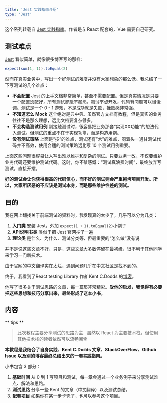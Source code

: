 ```yaml
---
title: 'Jest 实践指南介绍'
type: 'Jest'
---
```


这个系列转载自 [Jest 实践指南](https://github.yanhaixiang.com/jest-tutorial/)。作者是与 React 配套的，Vue 需要自己研究。

## 测试难点

[Jest](https://jestjs.io/) 看似简单，就像很多博客写的那样:

```js
expect(sum(1, 1)).toEqual(2)
```

然而在真实业务中，写出一个好测试的难度并没有大家想象的那么低。我总结了一下写测试的几个难点：

- **不会配置** Jest 的上手文档非常简单，甚至不需要配置。但是真实情况是只要一个配置没配好，所有测试都跑不起来。测试不想开发，代码有问题可以慢慢调。测试是一个 0 - 1 游戏，不是成功就是失败，挫败感非常强。
- **不知道怎么 Mock** 这个绝对是典中典。虽然官方文档有教程，但是真实的业务往往不是那么理想，远比文档要复杂得多。
- **不会构造测试用例** 刚接触测试时，很容易把业务那套“实现XX功能”的想法代入测试。但测试的重点不在于实现功能，而是构造用例。
- **没有测试策略** 上面是“技”的难点，测试还有“术”的难点，闷着头一通甘测试代码并不高效，使用合适的测试策略远比写 10 个测试用例重要。

上面这些问题很容易让人写出难以维护和复杂的测试。只要业务一改，不仅要维护业务代码还要维护测试代码。这时，你不禁感慨：“测试真浪费时间”，最终放弃写测试，直接开摆。

**好的测试会让你获得很高的代码信心，而不好的测试则会严重拖垮项目开发。所以，大家所厌恶的不应该是测试本身，而是那些维护性差的测试。**

## 目的

我在网上翻找关于前端测试的资料时，我发现真的太少了，几乎可以分为几类：

1. **入门类** 安装 Jest，外加 `expect(1 + 1).toEqual(2)`小例子
2. **API说明书类** 类似于把 Jest 官网抄了一遍
3. **理论类** 是什么、为什么、测试分类等，但最重要的“怎么做”没有说

并不是说这些文章不好，只是，这些文章大多数停留在最初级，很不利于其他同学来学习一门新技术。

由于官网的中文翻译实在太烂，遇到问题几乎在中文社区是找不到的。

终于，我看到了React testing Library 作者 Kent C.Dodds 的[博客](https://kentcdodds.com/)。

他写了很多关于测试思路的文章，每一篇都非常精彩。**受他的启发，我觉得有必要把这些思想和技巧分享出来，最终形成了这本小书**。

## 内容

** tips **

> 此次教程主要分享测试的思路为主，虽然以 React 为主要技术栈，但使用其他技术栈的读者依然可以流畅阅读

**本教程是我结合了自身实践、Kent C.Dodds 文章、StackOverFlow、Github Issue 以及别的博客最终总结出来的一套实践指南。**

小书包含 3 部分：

1. **基础时间** 从 0 到 1 写项目和测试，每一章会通过一个业务例子来分享测试难点、解法和思路。
2. **测试思路** 分享一些 Kent 的文章（中文翻译）以及测试总结。
3. **[配套项目](https://github.com/haixiangyan/jest-tutorial-example)** 如果你在某一步卡壳了，也可以参考这个项目。
